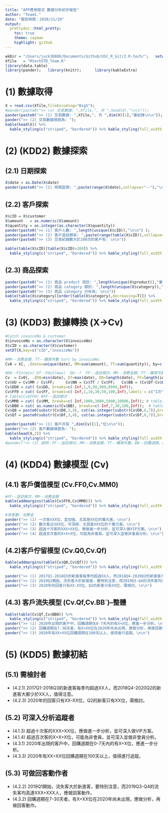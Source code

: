 ```yaml
---
title: "APP應用程式 數據分析初步報告"
author: "Team1."
date: "報告時間：2020/11/20"
output: 
  prettydoc::html_pretty:
    toc: true
    theme: cayman
    highlight: github
---
```

```r
wkDir = "/Users/juck30808/Documents/Github/USC_R_Git/2.R-tech/";   setwd(wkDir);
Xfile   = "RtechSTD_Team.R"
library(data.table)
library(pander);   library(knitr);      library(kableExtra)
```

# (1) 數據取得

```r
X = read.csv(Xfile,fileEncoding="Big5"); 
#pander(paste0(">> (x) 交易數據: ",Xfile,", 共 ",head(X),"\n\n"));  
pander(paste0(">> (1) 交易數據: ",Xfile,", 共 ",dim(X)[1],"筆紀錄\n\n"));    #84008 row (not include header)
pander(">> (2) 交易數據樣貌為: "); 
kable(head(X)) %>%
  kable_styling(c("striped", "bordered")) %>% kable_styling(full_width = F) %>% column_spec(1, bold = T)
```

# (2) (KDD2) 數據探索

## (2.1) 日期探索 

```r
X$date = as.Date(X$date)
pander(paste0(">> (1) 時間區間: ",paste(range(X$date),collapse="--"),"\n\n"));   #datetime的範圍(range)
```

## (2.2) 客戶探索

```r
X$cID = X$customer
X$amount   = as.numeric(X$amount)
X$quantity = as.integer(as.character(X$quantity))
pander(paste0(">> (1) 客戶人數: ",length(unique(X$cID)),"\n\n") );   
pander(paste0(">> (2) 客戶造訪頻率: ",paste(range(table(X$cID)),collapse="--"),"\n\n")) 
pander(paste0(">> (3) 交易紀錄數大於200次的客戶有: \n\n")) 

kable(table(X$cID)[table(X$cID)>200]) %>%
  kable_styling(c("striped", "bordered")) %>% kable_styling(full_width = F) %>% column_spec(1, bold = T)
```

## (2.3) 商品探索

```r
pander(paste0(">> (1) 商品 product 項目: ",length(unique(X$product)),"筆\n\n") );  
pander(paste0(">> (2) 商品 category 類別: ",length(unique(X$category)),"筆\n\n") ); 
pander(paste0(">> (3) 商品 category 分布為: \n\n")) 
kable(table(X$category)[order(table(X$category),decreasing=T)]) %>%
  kable_styling(c("striped", "bordered")) %>% kable_styling(full_width = F) %>% column_spec(1, bold = T)
```

# (3) (KDD3) 數據轉換 (X->Cv)

```r
#Catch invoiceNo & customer
X$invoiceNo = as.character(X$invoiceNo)
X$cID = as.character(X$customer)
setDT(X,key=c("cID","invoiceNo"))

#MM--消費金額，TT--購買件數 Sort by invoiceNo
Cv0 = X[, .(date=unique(date), MM=sum(amount), TT=sum(quantity)), by=c("cID","invoiceNo") ]; 

#D0--FIn(min) Df--FOut(max)  DD--?  FF--造訪頻次，MM--消費金額，TT--購買件數 sort by cID.
Cv  = Cv0[, .(D0=min(date), Df=max(date), DD=length(date), FF=length(invoiceNo), MM=sum(MM), TT=sum(TT)), by=cID]
Cv$UU = Cv$MM / Cv$FF;     Cv$NN = Cv$TT / Cv$FF;   Cv$BB = (Cv$Df-Cv$D0)/Cv$DD
Cv$DD0 = cut( Cv$DD, breaks=c(-Inf,1,9,99,999,9999,Inf));  
Cv$FF0 = cut( Cv$FF, breaks=c(-Inf,1,10,30,50,100,Inf),labels = c("1次","10次","30次","50次","100次","More"));  
# table(Cv$FF0) #FF--造訪頻次
Cv$MM0 = cut( Cv$MM, breaks=c(-Inf,1000,3000,5000,10000,Inf)); # table(Cv$MM0) #MM--消費金額
Cv$BB0 = cut( as.numeric(Cv$BB), breaks=c(-Inf,7,30,100,Inf));  # table(Cv$BB0) #BB--回購週期
Cv$Q0 = paste0(substr(Cv$D0,3,4), cut(as.integer(substr(Cv$D0,6,7)),breaks=c(0,3,6,9,12),labels=c("Q1","Q2","Q3","Q4")))
Cv$Qf = paste0(substr(Cv$Df,3,4), cut(as.integer(substr(Cv$Df,6,7)),breaks=c(0,3,6,9,12),labels=c("Q1","Q2","Q3","Q4")))

pander(paste0(">> (1) 客戶共有 ",dim(Cv)[1],"位\n\n"));
pander(">> (2) 客戶數據樣貌為: ");
kable(head(X,2)) %>%
  kable_styling(c("striped", "bordered")) %>% kable_styling(full_width = F) %>% column_spec(1, bold = T)
#pander(">> (3) 說明：FF--造訪頻次，MM--消費金額，TT--購買件數，BB--回購週期，D0--首次來店日，Df--最近來店日")
```

# (4) (KDD4) 數據模型 (Cv)

## (4.1) 客戶價值模型 (Cv.FF0,Cv.MM0)
```r
#FF--造訪頻次，MM--消費金額
kable(addmargins(table(Cv$FF0,Cv$MM0))) %>%  
  kable_styling(c("striped", "bordered")) %>% kable_styling(full_width = F) %>% column_spec(1, bold = T)

#來客數，消費金
pander(">> (1) 一次客XXX位，宜加強，尤其是XX位的萬元客。\n\n")
pander(">> (2) 數次客近XXX位，可深耕，尤其是XXX位的十萬元客。\n\n")
pander(">> (3) 超過十次客的XXX+XX位，應做進一步分析，並可深入做VIP方案。\n\n")
pander(">> (4) 超過百次客的X+X+X位，可能為非會員，並可深入並做非會員分析。\n\n")
```

## (4.2)客戶佇留模型 (Cv.Q0,Cv.Qf)
```r
kable(addmargins(table(Cv$Q0,Cv$Qf))) %>%
  kable_styling(c("striped", "bordered")) %>% kable_styling(full_width = F) %>% column_spec(1, bold = T)

pander(">> (1) 2017Q1-2018Q3的新進客每季均超過XX人，而2018Q4-2020Q2的新進客大都少於XX人，值得注意。\n\n")
pander(">> (2) 2019Q1開始，流失客大於新進客，要特別注意，而2019Q3-Q4的流失客均高達XXX+XXX人，應做回客動作。\n\n")
pander(">> (3) 2020年的回客只有XX-XX位，Q2的新客只有XX位，需檢討。\n\n")
```

## (4.3) 客戶流失模型 (Cv.Qf,Cv.BB`)--整體
```r
kable(table(Cv$Qf,Cv$BB0)) %>%
  kable_styling(c("striped", "bordered")) %>% kable_styling(full_width = F) %>% column_spec(1, bold = T)
pander(">> (1) 2020年出現的客戶中，回購週期在0-7天內的有X+X位，應進一步分析。\n\n")
pander(">> (2) 回購週期在7-30天者，有X+XX位在2020年尚未出現，應做分析，再做回客動作。\n\n")
pander(">> (3) 2020年有XX+XX位回購週期在100天以上，值得進行追蹤。\n\n")
```

# (5) (KDD5) 數據初結

## (5.1) 需檢討者
* (4.2.1) 2017Q1-2018Q3的新進客每季均超過XX人，而2018Q4-2020Q2的新進客大都少於XX人，值得注意。
* (4.2.3) 2020年的回客只有XX-XX位，Q2的新客只有XX位，需檢討。

## (5.2) 可深入分析追蹤者
* (4.1.3) 超過十次客的XXX+XX位，應做進一步分析，並可深入做VIP方案。
* (4.1.4) 超過百次客的X+X+X位，可能為非會員，並可深入並做非會員分析。
* (4.3.1) 2020年出現的客戶中，回購週期在0-7天內的有X+X位，應進一步分析。
* (4.3.3) 2020年有XX+XX位回購週期在100天以上，值得進行追蹤。

## (5.3) 可做回客動作者
* (4.2.2) 2019Q1開始，流失客大於新進客，要特別注意，而2019Q3-Q4的流失客均高達XXX+XXX人，應做回客動作。
* (4.3.2) 回購週期在7-30天者，有X+XX位在2020年尚未出現，應做分析，再做回客動作。

